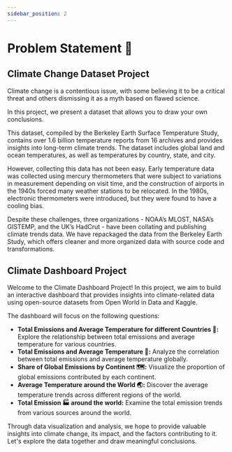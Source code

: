 ```yaml
---
sidebar_position: 2
---
```


# Problem Statement 🦉 

##  Climate Change Dataset Project

Climate change is a contentious issue, with some believing it to be a critical threat and others dismissing it as a myth based on flawed science.

In this project, we present a dataset that allows you to draw your own conclusions.

This dataset, compiled by the Berkeley Earth Surface Temperature Study, contains over 1.6 billion temperature reports from 16 archives and provides insights into long-term climate trends. The dataset includes global land and ocean temperatures, as well as temperatures by country, state, and city.

However, collecting this data has not been easy. Early temperature data was collected using mercury thermometers that were subject to variations in measurement depending on visit time, and the construction of airports in the 1940s forced many weather stations to be relocated. In the 1980s, electronic thermometers were introduced, but they were found to have a cooling bias.

Despite these challenges, three organizations - NOAA’s MLOST, NASA’s GISTEMP, and the UK’s HadCrut - have been collating and publishing climate trends data. We have repackaged the data from the Berkeley Earth Study, which offers cleaner and more organized data with source code and transformations.

## Climate Dashboard Project

Welcome to the Climate Dashboard Project! In this project, we aim to build an interactive dashboard that provides insights into climate-related data using open-source datasets from Open World in Data and Kaggle.

The dashboard will focus on the following questions:

- **Total Emissions and Average Temperature for different Countries 🧭:** Explore the relationship between total emissions and average temperature for various countries.
- **Total Emissions and Average Temperature 🚀:** Analyze the correlation between total emissions and average temperature globally.
- **Share of Global Emissions by Continent 🗺️:** Visualize the proportion of global emissions contributed by each continent.
- **Average Temperature around the World 🌏:** Discover the average temperature trends across different regions of the world.
- **Total Emission 🏭 around the world:** Examine the total emission trends from various sources around the world.

Through data visualization and analysis, we hope to provide valuable insights into climate change, its impact, and the factors contributing to it. Let's explore the data together and draw meaningful conclusions.
